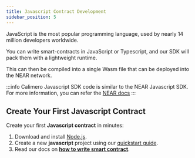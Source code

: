 ```yaml
---
title: Javascript Contract Development
sidebar_position: 5
---
```


JavaScript is the most popular programming language, used by nearly 14 million developers worldwide. 

You can write smart-contracts in JavaScript or Typescript, and our SDK will pack them with a lightweight runtime.

This can then be compiled into a single Wasm file that can be deployed into the NEAR network.

:::info
Calimero Javascript SDK code is similar to the NEAR Javascript SDK. For more information, you can refer the [NEAR docs](https://docs.near.org/sdk/js/introduction)
:::

## Create Your First Javascript Contract
Create your first **Javascript contract** in minutes:
1. Download and install [Node.js](https://nodejs.org/en/download/).
2. Create a new **javascript** project using our [quickstart guide](https://docs.near.org/develop/quickstart-guide).
3. Read our docs on **[how to write smart contract](https://docs.near.org/develop/contracts/anatomy)**.